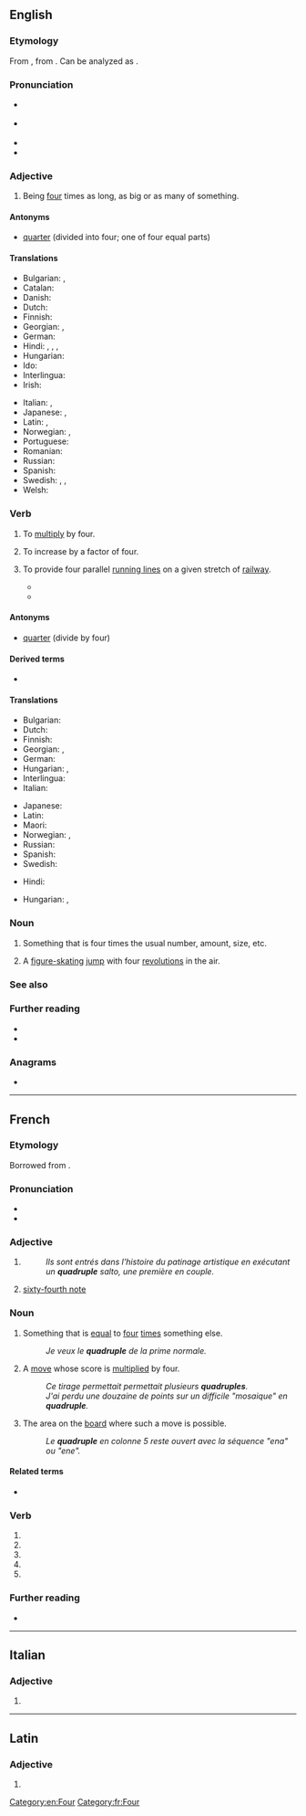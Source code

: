 {{also|quadruplé}}
==English==
{{wikipedia}}
{{number box|en|4}}

===Etymology===
From {{inh|en|enm|quadruple}}, from {{der|en|la|quadruplus}}. Can be analyzed as {{suffix|en|quadri-|-ple}}.

===Pronunciation===
* {{a|RP}} {{IPA|en|/ˈkwɒd.ɹʊ.pəl/|/kwɒˈdɹuː.pəl/}}
* {{a|GA}} {{IPA|en|/kwɑˈdɹu.pəl/|/kwɑˈdɹʌp.əl/|/ˈkwɑd.ɹə.pəl/}}
* {{audio|en|en-us-quadruple.ogg|Audio (US)}}
* {{rhymes|en|uːpəl|s=3}}

===Adjective===
{{en-adj|-}}

# Being [[four]] times as long, as big or as many of something.
#: {{ux|en|He's quite an athlete and can do '''quadruple''' jumps with ease.}}

====Antonyms====
* [[quarter]] (divided into four; one of four equal parts)

====Translations====
{{trans-top|being four times as long, as big or as many of something}}
* Bulgarian: {{t|bg|четворен}}, {{t|bg|учетворен}}
* Catalan: {{t|ca|quàdruple}}
* Danish: {{t|da|firedobbelt}}
* Dutch: {{t+|nl|viervoud}}
* Finnish: {{t|fi|nelinkertainen}}
* Georgian: {{t|ka|ოთხმაგი}}, {{t|ka|ოთხკეცი}}
* German: {{t+|de|vierfach}}
* Hindi: {{t+|hi|चहुरा|m}}, {{t+|hi|चौघरा|m}}, {{t+|hi|पाव|m}}, {{t+|hi|चौगुना}}
* Hungarian: {{t|hu|[[négyszer]] [[akkora]]/[[annyi]]}}
* Ido: {{t+|io|quaropla}}
* Interlingua: {{t|ia|quadruple}}
* Irish: {{t|ga|ceathrúil}}
{{trans-mid}}
* Italian: {{t|it|quadruplice}}, {{t+|it|quadruplo}}
* Japanese: {{t|ja|四倍|tr=よんばい yombai}}, {{t|ja|四重|tr=よえ yoe, しじゅう shijū}}
* Latin: {{t|la|quadruplus}}, {{t+|la|quadruplex}}
* Norwegian: {{t|no|firedobbelt}}, {{t|no|kvadruppelt}}
* Portuguese: {{t+|pt|quádruplo}}
* Romanian: {{t+|ro|cvadruplu}}
* Russian: {{t+|ru|четверно́й}}
* Spanish: {{t+|es|cuádruple}}
* Swedish: {{t+|sv|fyrdubbel}}, {{t+|sv|fyrfaldig}}, {{t+|sv|kvadrupel}}
* Welsh: {{t|cy|pedwarplyg|m}}
{{trans-bottom}}

===Verb===
{{en-verb}}

# {{lb|en|transitive}} To [[multiply]] by four.
#: {{ux|en|'''Quadrupling''' four gives sixteen.}}
# {{lb|en|intransitive}} To increase by a factor of four.
#: {{ux|en|Our profits '''quadrupled''' when we made the improvements.}}
# {{lb|en|rail}} To provide four parallel [[running line]]s on a given stretch of [[railway]].
#* {{quote-journal|en|year=2019|month=October|title=Railtalk: HS2 delay - time for lateral thinking|journal=Modern Railways|page=7|text='''Quadrupling''' the short remaining stretch of three-track railway north of Rugby, left over by the turn of the century modernisation, is a possibility that could be pursued.}}
#* {{quote-journal|en|date=2020 April 22|author=Paul Shannon|title=Felixstowe: Is 47 trains a day achievable?|journal=Rail|page=52|text=A long-term aspiration is to '''quadruple''' the cross-country route between [[Peterborough]] and [[Werrington]] Junction, removing any conflict between trains on the Spalding and Leicester lines.}}

====Antonyms====
* [[quarter]] (divide by four)
====Derived terms====
* {{l|en|quadruplet}}

====Translations====
{{trans-top|to multiply by four}}
* Bulgarian: {{t|bg|учетворявам}}
* Dutch: {{t|nl|verviervoudigen}}
* Finnish: {{t|fi|nelinkertaistaa}}
* Georgian: {{t|ka|გაოთხმაგება}}, {{t|ka|გაოთხკეცება}}
* German: {{t+|de|vervierfachen}}
* Hungarian: {{t|hu|négyszerez}}, {{t|hu|megnégyszerez}}
* Interlingua: {{t|ia|quadruplicar}}
* Italian: {{t+|it|quadruplicare}}
{{trans-mid}}
* Japanese: {{t|ja|四倍|alt=四倍する|tr=yombai suru}}
* Latin: {{t|la|quadruplicō}}
* Maori: {{t|mi|whakareawhā }}
* Norwegian: {{t|no|firedoble}}, {{t|no|kvadruple}}
* Russian: {{t+|ru|учетверять}}
* Spanish: {{t+|es|cuadruplicar}}
* Swedish: {{t+|sv|fyrdubbla}}
{{trans-bottom}}

{{trans-top|''(intransitive)'' to increase by a factor of four}}
* Hindi: {{t+|hi|चौगुना}}
{{trans-mid}}
* Hungarian: {{t+|hu|megnégyszereződik}}, {{t|hu|[[négyszeresére]] [[nő]]}}
{{trans-bottom}}

===Noun===
{{en-noun}}

# Something that is four times the usual number, amount, size, etc.
# {{lb|en|skating}} A [[figure skating|figure-skating]] [[jump]] with four [[revolution]]s in the air.
#: {{syn|en|quad}}

===See also===
{{coefficient}}

===Further reading===
* {{R:Webster 1913}}
* {{R:Century 1911}}

===Anagrams===
* {{anagrams|en|a=adelpqruu|quadrupel}}

[[Category:en:Four]]

----

==French==

===Etymology===
Borrowed from {{bor|fr|la|quadruplus}}.

===Pronunciation===
* {{fr-IPA|kadruple|quoidruple}}
* {{audio|fr|LL-Q150 (fra)-Poslovitch-quadruple.wav|Audio}}

===Adjective===
{{number box|fr|4}}
{{fr-adj}}

# {{l|en|quadruple}}
#: ''Ils sont entrés dans l'histoire du patinage artistique en exécutant un '''quadruple''' salto, une première en couple.''
#: {{usex|fr|la '''Quadruple''' Alliance|the {{w|Quadruple Alliance}}|inline=y}}
# {{lb|fr|music}} [[sixty-fourth note]]
#: {{usex|fr|une '''quadruple''' croche|a sixty-fourth note|inline=y}}

===Noun===
{{fr-noun|m}}

# Something that is [[equal]] to [[four]] [[times]] something else.
#: ''Je veux le '''quadruple''' de la prime normale.''
# {{lb|fr|Scrabble}} A [[move]] whose score is [[multiply|multiplied]] by four.
#: ''Ce tirage permettait permettait plusieurs '''quadruples'''.''
#: ''J'ai perdu une douzaine de points sur un difficile "mosaique" en '''quadruple'''.''
# {{lb|fr|Scrabble}} The area on the [[board]] where such a move is possible.
#: ''Le '''quadruple''' en colonne 5 reste ouvert avec la séquence "ena" ou "ene".''

====Related terms====
* {{l|fr|nonuple}}

===Verb===
{{head|fr|verb form}}

# {{inflection of|fr|quadrupler||1|s|pres|indc}}
# {{inflection of|fr|quadrupler||3|s|pres|indc}}
# {{inflection of|fr|quadrupler||1|s|pres|subj}}
# {{inflection of|fr|quadrupler||3|s|pres|subj}}
# {{inflection of|fr|quadrupler||2|s|impr}}

===Further reading===
* {{R:TLFi}}

[[Category:fr:Four]]
----

==Italian==

===Adjective===
{{head|it|adjective form|g=f-p}}

# {{feminine plural of|it|quadruplo}}

----

==Latin==

===Adjective===
{{la-adj-form|quadruple}}

# {{inflection of|la|quadruplus||voc|m|s}}